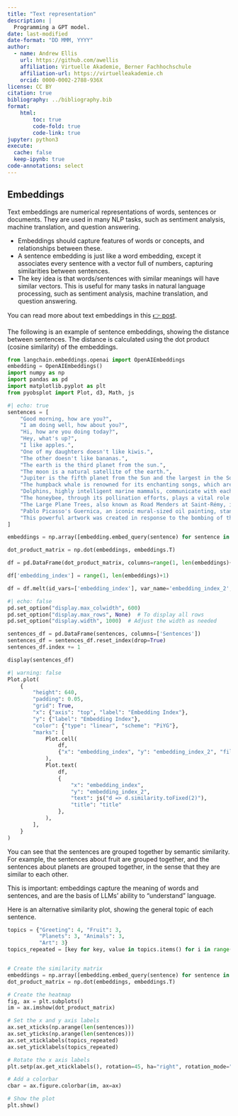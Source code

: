 ```yaml
---
title: "Text representation"
description: |
  Programming a GPT model.
date: last-modified
date-format: "DD MMM, YYYY"
author: 
  - name: Andrew Ellis
    url: https://github.com/awellis
    affiliation: Virtuelle Akademie, Berner Fachhochschule
    affiliation-url: https://virtuelleakademie.ch
    orcid: 0000-0002-2788-936X
license: CC BY
citation: true
bibliography: ../bibliography.bib
format:
    html:
        toc: true
        code-fold: true
        code-link: true
jupyter: python3
execute: 
  cache: false
  keep-ipynb: true
code-annotations: select
---
```



## Embeddings

Text embeddings are numerical representations of words, sentences or documents. They are used in many NLP tasks, such as sentiment analysis, machine translation, and question answering.

- Embeddings should capture features of words or concepts, and relationships between these.
- A sentence embedding is just like a word embedding, except it associates every sentence with a vector full of numbers, capturing similarities between sentences. 
- The key idea is that words/sentences with similar meanings will have similar vectors. This is useful for many tasks in natural language processing, such as sentiment analysis, machine translation, and question answering.

You can read more about text embeddings in this [👉 post](https://docs.cohere.com/docs/text-embeddings).

The following is an example of sentence embeddings, showing the distance between sentences. The distance is calculated using the dot product (cosine similarity) of the embeddings.

<!-- #TODO: use Hugging Face sentence transformers-->
<!-- #TODO: use UMAP -->
```python
from langchain.embeddings.openai import OpenAIEmbeddings
embedding = OpenAIEmbeddings()
import numpy as np
import pandas as pd
import matplotlib.pyplot as plt
from pyobsplot import Plot, d3, Math, js
```

```python
#| echo: true
sentences = [
    "Good morning, how are you?",
    "I am doing well, how about you?",
    "Hi, how are you doing today?",
    "Hey, what's up?",
    "I like apples.",
    "One of my daughters doesn't like kiwis.",
    "The other doesn't like bananas.",
    "The earth is the third planet from the sun.",
    "The moon is a natural satellite of the earth.",
    "Jupiter is the fifth planet from the Sun and the largest in the Solar System.",
    "The humpback whale is renowned for its enchanting songs, which are believed to serve various purposes, including communication, mating, and navigation during migration.",
    "Dolphins, highly intelligent marine mammals, communicate with each other using a complex system of clicks, whistles, and body language, enabling them to work together in hunting and navigation.",
    "The honeybee, through its pollination efforts, plays a vital role in agriculture, contributing to the growth of many of the fruits and vegetables humans rely on for sustenance.",
    "The Large Plane Trees, also known as Road Menders at Saint-Rémy, is an oil-on-canvas painting by Vincent van Gogh.",
    "Pablo Picasso's Guernica, an iconic mural-sized oil painting, stands as a poignant representation of the horrors of war.",
    "This powerful artwork was created in response to the bombing of the town of Guernica during the Spanish Civil War."
]
```

```python
embeddings = np.array([embedding.embed_query(sentence) for sentence in sentences])

dot_product_matrix = np.dot(embeddings, embeddings.T)

df = pd.DataFrame(dot_product_matrix, columns=range(1, len(embeddings)+1))

df['embedding_index'] = range(1, len(embeddings)+1)

df = df.melt(id_vars=['embedding_index'], var_name='embedding_index_2', value_name='similarity')
```

```python
#| echo: false
pd.set_option("display.max_colwidth", 600)
pd.set_option("display.max_rows", None)  # To display all rows
pd.set_option("display.width", 1000)  # Adjust the width as needed

sentences_df = pd.DataFrame(sentences, columns=['Sentences'])
sentences_df = sentences_df.reset_index(drop=True)
sentences_df.index += 1

display(sentences_df)
```



```python
#| warning: false
Plot.plot(
    {
        "height": 640,
        "padding": 0.05,
        "grid": True,
        "x": {"axis": "top", "label": "Embedding Index"},
        "y": {"label": "Embedding Index"},
        "color": {"type": "linear", "scheme": "PiYG"},
        "marks": [
            Plot.cell(
                df,
                {"x": "embedding_index", "y": "embedding_index_2", "fill": "similarity", "tip": True},
            ),
            Plot.text(
                df,
                {
                    "x": "embedding_index",
                    "y": "embedding_index_2",
                    "text": js("d => d.similarity.toFixed(2)"),
                    "title": "title"
                },
            ),
        ],
    }
)
```

You can see that the sentences are grouped together by semantic similarity. For example, the sentences about fruit are grouped together, and the sentences about planets are grouped together, in the sense that they are similar to each other.


This is important: embeddings capture the meaning of words and sentences, and are the basis of LLMs' ability to "understand" language. 

Here is an alternative similarity plot, showing the general topic of each sentence. 

```python
topics = {"Greeting": 4, "Fruit": 3,
          "Planets": 3, "Animals": 3,
          "Art": 3}
topics_repeated = [key for key, value in topics.items() for i in range(value)]


# Create the similarity matrix
embeddings = np.array([embedding.embed_query(sentence) for sentence in sentences])
dot_product_matrix = np.dot(embeddings, embeddings.T)

# Create the heatmap
fig, ax = plt.subplots()
im = ax.imshow(dot_product_matrix)

# Set the x and y axis labels
ax.set_xticks(np.arange(len(sentences)))
ax.set_yticks(np.arange(len(sentences)))
ax.set_xticklabels(topics_repeated)
ax.set_yticklabels(topics_repeated)

# Rotate the x axis labels
plt.setp(ax.get_xticklabels(), rotation=45, ha="right", rotation_mode="anchor")

# Add a colorbar
cbar = ax.figure.colorbar(im, ax=ax)

# Show the plot
plt.show()
```